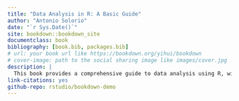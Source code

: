 ```yaml
---
title: "Data Analysis in R: A Basic Guide"
author: "Antonio Solorio"
date: "`r Sys.Date()`"
site: bookdown::bookdown_site
documentclass: book
bibliography: [book.bib, packages.bib]
# url: your book url like https://bookdown.org/yihui/bookdown
# cover-image: path to the social sharing image like images/cover.jpg
description: |
  This book provides a comprehensive guide to data analysis using R, with a focus on the Home Mortgage Disclosure Act (HMDA) data as a practical example. It covers the essential techniques and tools needed to perform effective data analysis, offering step-by-step instructions and detailed explanations. The HTML output format for this book is bookdown::gitbook, as set in the _output.yml file.
link-citations: yes
github-repo: rstudio/bookdown-demo
---
```

